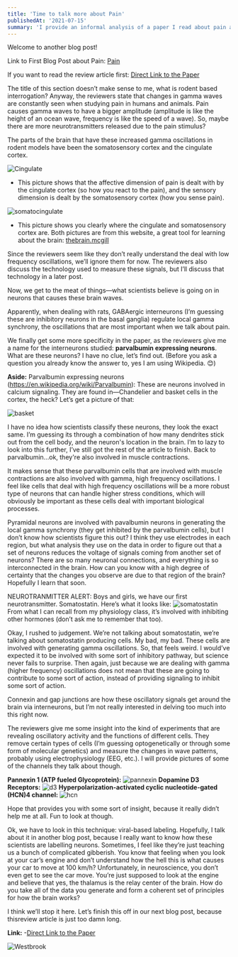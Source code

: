 ```yaml
---
title: 'Time to talk more about Pain'
publishedAt: '2021-07-15'
summary: 'I provide an informal analysis of a paper I read about pain and brain oscillations.'
---
```


Welcome to another blog post!

Link to First Blog Post about Pain: [Pain](https://neuro-ver-test.vercel.app/blog/pain)

If you want to read the review article first: [Direct Link to the Paper](https://doi.org/10.1016/j.tins.2021.05.003)

The title of this section doesn’t make sense to me, what is rodent based interrogation? Anyway, the reviewers state that changes in gamma waves are constantly seen when studying pain in humans and animals. Pain causes gamma waves to have a bigger amplitude (amplitude is like the height of an ocean wave, frequency is like the speed of a wave). So, maybe there are more neurotransmitters released due to the pain stimulus?

The parts of the brain that have these increased gamma oscillations in rodent models have been the somatosensory cortex and the cingulate cortex. 

![Cingulate](/images/cingulate.jpg)
- This picture shows that the affective dimension of pain is dealt with by the cingulate cortex (so how you react to the pain), and the sensory dimension is dealt by the somatosensory cortex (how you sense pain).

![somatocingulate](/images/somato.jpg)
- This picture shows you clearly where the cingulate and somatosensory cortex are. Both pictures are from this website, a great tool for learning about the brain: [thebrain.mcgill](https://thebrain.mcgill.ca/intermediaire.php)

Since the reviewers seem like they don’t really understand the deal with low frequency oscillations, we’ll ignore them for now. The reviewers also discuss the technology used to measure these signals, but I’ll discuss that technology in a later post.

Now, we get to the meat of things—what scientists believe is going on in neurons that causes these brain waves.

Apparently, when dealing with rats, GABAergic interneurons (I’m guessing these are inhibitory neurons in the basal ganglia) regulate local gamma synchrony, the oscillations that are most important when we talk about pain. 

We finally get some more specificity in the paper, as the reviewers give me a name for the interneurons studied: **parvalbumin expressing neurons**. What are these neurons? I have no clue, let’s find out. (Before you ask a question you already know the answer to, yes I am using Wikipedia. 😊)

**Aside:**
Parvalbumin expressing neurons (https://en.wikipedia.org/wiki/Parvalbumin): 
These are neurons involved in calcium signaling. They are found in—Chandelier and basket cells in the cortex, the heck? Let’s get a picture of that:

![basket](/images/basket.jpg)

I have no idea how scientists classify these neurons, they look the exact same. I’m guessing its through a combination of how many dendrites stick out from the cell body, and the neuron's location in the brain. I’m to lazy to look into this further, I’ve still got the rest of the article to finish. Back to parvalbumin…ok, they're also involved in muscle contractions.

It makes sense that these parvalbumin cells that are involved with muscle contractions are also involved with gamma, high frequency oscillations. I feel like cells that deal with high frequency oscillations will be a more robust type of neurons that can handle higher stress conditions, which will obviously be important as these cells deal with important biological processes.

Pyramidal neurons are involved with pavalbumin neurons in generating the local gamma synchrony (they get inhibited by the parvalbumin cells), but I don’t know how scientists figure this out? I think they use electrodes in each region, but what analysis they use on the data in order to figure out that a set of neurons reduces the voltage of signals coming from another set of neurons? There are so many neuronal connections, and everything is so interconnected in the brain. How can you know with a high degree of certainty that the changes you observe are due to that region of the brain? Hopefully I learn that soon. 

NEUROTRANMITTER ALERT: Boys and girls, we have our first neurotransmitter. Somatostatin. Here’s what it looks like: 
![somatostatin](/images/somatostatin.png)
From what I can recall from my physiology class,  it’s involved with inhibiting other hormones (don’t ask me to remember that too).

Okay, I rushed to judgement. We’re not talking about somatostatin, we’re talking about somatostatin producing cells. My bad, my bad. These cells are involved with generating gamma oscillations. So, that feels weird. I would’ve expected it to be involved with some sort of inhibitory pathway, but science never fails to surprise. Then again, just because we are dealing with gamma (higher frequency) oscillations does not mean that these are going to contribute to some sort of action, instead of providing signaling to inhibit some sort of action.

Connexin and gap junctions are how these oscillatory signals get around the brain via interneurons, but I’m not really interested in delving too much into this right now. 

The reviewers give me some insight into the kind of experiments that are revealing oscillatory activity and the functions of different cells. They remove certain types of cells (I’m guessing optogenetically or through some form of molecular genetics) and measure the changes in wave patterns, probably using electrophysiology (EEG, etc.).
I will provide pictures of some of the channels they talk about though.

**Pannexin 1 (ATP fueled Glycoprotein):**
![pannexin](/images/pannexin.png)
**Dopamine D3 Receptors:**
![d3](/images/d3.jpg)
**Hyperpolarization-activated cyclic nucleotide-gated (HCN)4 channel:**
![hcn](/images/hcn.jpg)

Hope that provides you with some sort of insight, because it really didn’t help me at all. Fun to look at though. 

Ok, we have to look in this technique: viral-based labeling. Hopefully, I talk about it in another blog post, because I really want to know how these scientists are labelling neurons. Sometimes, I feel like they’re just teaching us a bunch of complicated gibberish. You know that feeling when you look at your car’s engine and don’t understand how the hell this is what causes your car to move at 100 km/h? Unfortunately, in neuroscience, you don’t even get to see the car move. You’re just supposed to look at the engine and believe that yes, the thalamus is the relay center of the brain. How do you take all of the data you generate and form a coherent set of principles for how the brain works?

I think we’ll stop it here. Let’s finish this off in our next blog post, because thisreview article is just too damn long.

**Link:**
-[Direct Link to the Paper](https://doi.org/10.1016/j.tins.2021.05.003)

![Westbrook](/images/dancing.gif)
